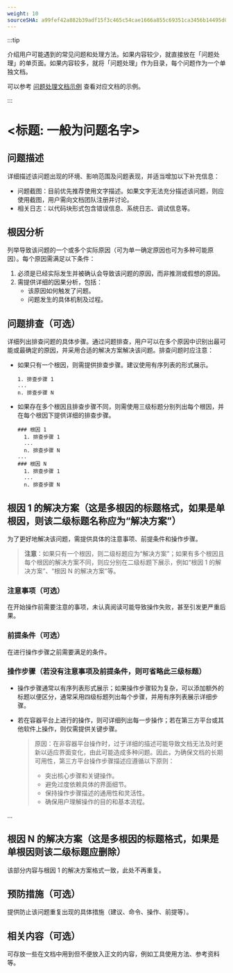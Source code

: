 ```yaml
---
weight: 10
sourceSHA: a99fef42a882b39adf15f3c465c54cae1666a855c69351ca3456b14495d01e6c
---
```


:::tip

介绍用户可能遇到的常见问题和处理方法。如果内容较少，就直接放在「问题处理」的单页面。如果内容较多，就将「问题处理」作为目录，每个问题作为一个单独文档。

可以参考 [问题处理文档示例](https://product-doc-guide.alauda.cn/template/trouble_shooting/example.html) 查看对应文档的示例。

:::

# \<标题: 一般为问题名字>

## 问题描述

详细描述该问题出现的环境、影响范围及问题表现，并适当增加以下补充信息：

- 问题截图：目前优先推荐使用文字描述。如果文字无法充分描述该问题，则应使用截图，用户需向文档团队注册并讨论。
- 相关日志：以代码块形式包含错误信息、系统日志、调试信息等。

## 根因分析

列举导致该问题的一个或多个实际原因（可为单一确定原因也可为多种可能原因）。每个原因需满足以下条件：

1. 必须是已经实际发生并被确认会导致该问题的原因，而非推测或假想的原因。
2. 需提供详细的因果分析，包括：
   - 该原因如何触发了问题。
   - 问题发生的具体机制及过程。

## 问题排查（可选）

详细列出排查问题的具体步骤。通过问题排查，用户可以在多个原因中识别出最可能或最确定的原因，并采用合适的解决方案解决该问题。排查问题时应注意：

- 如果只有一个根因，则需提供排查步骤。建议使用有序列表的形式展示。

  ```
  1. 排查步骤 1
  ...
  n. 排查步骤 N
  ```

- 如果存在多个根因且排查步骤不同，则需使用三级标题分别列出每个根因，并在每个根因下提供详细的排查步骤。
  ```
  ### 根因 1
    1. 排查步骤 1
    ...
    n. 排查步骤 N
  ...
  ### 根因 N
    1. 排查步骤 1
    ...
    n. 排查步骤 N
  ```

## 根因 1 的解决方案（这是多根因的标题格式，如果是单根因，则该二级标题名称应为“解决方案”）

为了更好地解决该问题，需提供具体的注意事项、前提条件和操作步骤。

> **注意**：如果只有一个根因，则二级标题应为“解决方案”；如果有多个根因且每个根因的解决方案不同，则应分别在二级标题下展示，例如“根因 1 的解决方案”、“根因 N 的解决方案”等。

### 注意事项（可选）

在开始操作前需要注意的事项，未认真阅读可能导致操作失败，甚至引发更严重后果。

### 前提条件（可选）

在进行操作步骤之前需要满足的条件。

### 操作步骤（若没有注意事项及前提条件，则可省略此三级标题）

- 操作步骤通常以有序列表形式展示；如果操作步骤较为复杂，可以添加额外的标题以便区分，通常采用四级标题列出每个步骤，并用有序列表展示详细步骤。
- 若在容器平台上进行的操作，则可详细列出每一步操作；若在第三方平台或其他软件上操作，则仅需提供关键步骤。

  > 原因：在非容器平台操作时，过于详细的描述可能导致文档无法及时更新以适应界面变化，由此可能造成多种问题。因此，为确保文档的长期可用性，第三方平台操作步骤描述应遵循以下原则：
  >
  > - 突出核心步骤和关键操作。
  > - 避免过度依赖具体的界面细节。
  > - 保持操作步骤描述的通用性和灵活性。
  > - 确保用户理解操作的目的和基本流程。

...

## 根因 N 的解决方案（这是多根因的标题格式，如果是单根因则该二级标题应删除）

该部分内容与根因 1 的解决方案格式一致，此处不再重复。

## 预防措施（可选）

提供防止该问题重复出现的具体措施（建议、命令、操作、前提等）。

## 相关内容（可选）

可存放一些在文档中用到但不便放入正文的内容，例如工具使用方法、参考资料等。
